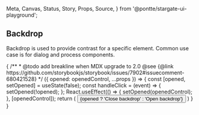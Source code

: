   Meta,
  Canvas,
  Status,
  Story,
  Props,
  Source,
} from '@pontte/stargate-ui-playground';


<Meta title="Core/Backdrop" component={Backdrop} />

## Backdrop

<Status type="stable" />

Backdrop is used to provide contrast for a specific element. Common use case is for dialog and process components.

<Story name="Basic Usage">
  {
    /**
     * @todo add breakline when MDX upgrade to 2.0 @see {@link https://github.com/storybookjs/storybook/issues/7902#issuecomment-680421528}
     */
    ({ opened: openedControl, ...props }) => {
      const [opened, setOpened] = useState(false);
      const handleClick = (event) => {
        setOpened(!opened);
      };
      React.useEffect(() => {
        setOpened(openedControl);
      }, [openedControl]);
      return (
        <Backdrop opened={opened} {...props} onClick={handleClick}>
          <Button
            contained
            variant="primary"
            onClick={handleClick}
          >
            {opened ? 'Close backdrop' : 'Open backdrop'}
          </Button>
        </Backdrop>
      )
    }
  }
</Story>

<Props component={Backdrop} />
